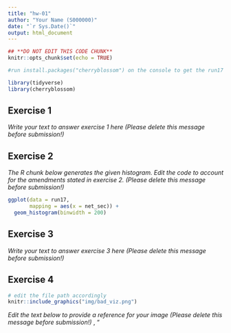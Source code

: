 ```yaml
---
title: "hw-01"
author: "Your Name (S000000)"
date: "`r Sys.Date()`"
output: html_document
---
```


```r
## **DO NOT EDIT THIS CODE CHUNK**
knitr::opts_chunk$set(echo = TRUE)

#run install.packages("cherryblossom") on the console to get the run17 dataset

library(tidyverse)
library(cherryblossom)  
```



## Exercise 1

_Write your text to answer exercise 1 here (Please delete this message before submission!)_





## Exercise 2

_The R chunk below generates the given histogram. Edit the code to account for the amendments stated in exercise 2. (Please delete this message before submission!)_

<Edit the code below>
```r
ggplot(data = run17, 
       mapping = aes(x = net_sec)) +
  geom_histogram(binwidth = 200)
```





## Exercise 3

_Write your text to answer exercise 3 here (Please delete this message before submission!)_





## Exercise 4

```r
# edit the file path accordingly
knitr::include_graphics("img/bad_viz.png")
```

_Edit the text below to provide a reference for your image (Please delete this message before submission!)_
<Author/Organisation>, "<Title of website>" [Online]. Available at: <URL> (Accessed: <day month year>)


The above image presents a bad data visualisation because:

-   _Reason 1_
-   _Reason 2_






## Exercise 5

```r
# edit the file path accordingly
knitr::include_graphics("img/good_viz.png")
```

_Edit the text below to provide a reference for your image (Please delete this message before submission!)_
<Author/Organisation>, "<Title of website>" [Online]. Available at: <URL> (Accessed: <day month year>)


The above image presents a good data visualisation because:

-   _Reason 1_
-   _Reason 2_





